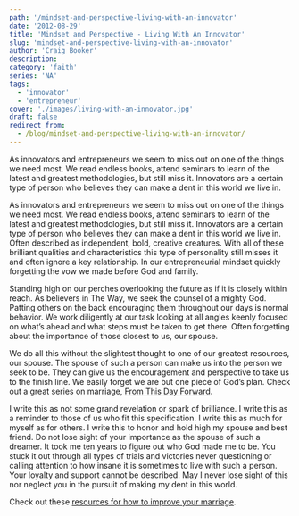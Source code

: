 ```yaml
---
path: '/mindset-and-perspective-living-with-an-innovator'
date: '2012-08-29'
title: 'Mindset and Perspective - Living With An Innovator'
slug: 'mindset-and-perspective-living-with-an-innovator'
author: 'Craig Booker'
description:
category: 'faith'
series: 'NA'
tags:
  - 'innovator'
  - 'entrepreneur'
cover: './images/living-with-an-innovator.jpg'
draft: false
redirect_from:
  - /blog/mindset-and-perspective-living-with-an-innovator/
---
```


As innovators and entrepreneurs we seem to miss out on one of the things we need most. We read endless books, attend seminars to learn of the latest and greatest methodologies, but still miss it. Innovators are a certain type of person who believes they can make a dent in this world we live in.

As innovators and entrepreneurs we seem to miss out on one of the things we need most. We read endless books, attend seminars to learn of the latest and greatest methodologies, but still miss it. Innovators are a certain type of person who believes they can make a dent in this world we live in. Often described as independent, bold, creative creatures. With all of these brilliant qualities and characteristics this type of personality still misses it and often ignore a key relationship. In our entrepreneurial mindset quickly forgetting the vow we made before God and family.

Standing high on our perches overlooking the future as if it is closely within reach. As believers in The Way, we seek the counsel of a mighty God. Patting others on the back encouraging them throughout our days is normal behavior. We work diligently at our task looking at all angles keenly focused on what’s ahead and what steps must be taken to get there. Often forgetting about the importance of those closest to us, our spouse.

We do all this without the slightest thought to one of our greatest resources, our spouse. The spouse of such a person can make us into the person we seek to be. They can give us the encouragement and perspective to take us to the finish line. We easily forget we are but one piece of God’s plan. Check out a great series on marriage, [From This Day Forward](http://www.lifechurch.tv/watch).

I write this as not some grand revelation or spark of brilliance. I write this as a reminder to those of us who fit this specification. I write this as much for myself as for others. I write this to honor and hold high my spouse and best friend. Do not lose sight of your importance as the spouse of such a dreamer. It took me ten years to figure out who God made me to be. You stuck it out through all types of trials and victories never questioning or calling attention to how insane it is sometimes to live with such a person. Your loyalty and support cannot be described. May I never lose sight of this nor neglect you in the pursuit of making my dent in this world.

Check out these [resources for how to improve your marriage](http://resources.lifechurch.tv/products/from-this-day-forward/).
